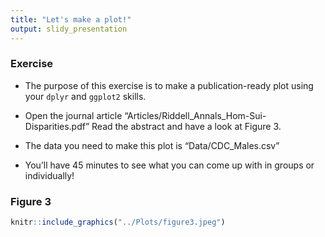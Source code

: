 ```yaml
---
title: "Let's make a plot!"
output: slidy_presentation
---
```


### Exercise

* The purpose of this exercise is to make a publication-ready plot using your
`dplyr` and `ggplot2` skills. 

* Open the journal article "Articles/Riddell_Annals_Hom-Sui-Disparities.pdf"
Read the abstract and have a look at Figure 3.

* The data you need to make this plot is "Data/CDC_Males.csv"

* You'll have 45 minutes to see what you can come up with in groups or individually!

### Figure 3

```r
knitr::include_graphics("../Plots/figure3.jpeg")
```
